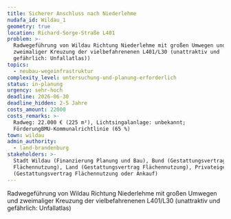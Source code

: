 ```yaml
---
title: Sicherer Anschluss nach Niederlehme
nudafa_id: Wildau_1
geometry: true
location: Richard-Sorge-Straße L401
problem: >-
  Radwegeführung von Wildau Richtung Niederlehme mit großen Umwegen und
  zweimaliger Kreuzung der vielbefahrenenen L401/L30 (unattraktiv und
  gefährlich: Unfallatlas))
topics:
  - neubau-wegeinfrastruktur
complexity_level: untersuchung-und-planung-erforderlich
status: in-planung
urgency: sehr-hoch
deadline: 2026-06-30
deadline_hidden: 2-5 Jahre
costs_amount: 22000
costs_remarks: >-
  Radweg: 22.000 € (225 m²), Lichtsingalanlage: unbekannt;
  FörderungBMU-Kommunalrichtlinie (65 %)
town: wildau
admin_authority:
  - land-brandenburg
stakeholders: >-
  Stadt Wildau (Finanzierung Planung und Bau), Bund (Gestattungsvertrag
  Flächennutzung), Land (Gestattungsvertrag Flächennutzung), Privateigentümer
  (Gestattungsvertrag Flächennutzung oder Ankauf)
---
```

Radwegeführung von Wildau Richtung Niederlehme mit großen Umwegen und zweimaliger Kreuzung der vielbefahrenenen L401/L30 (unattraktiv und gefährlich: Unfallatlas)
